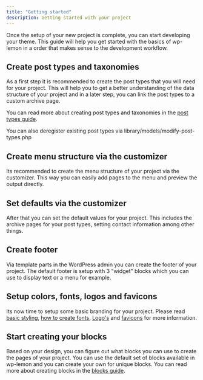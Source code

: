 ```yaml
---
title: "Getting started"
description: Getting started with your project
---
```


Once the setup of your new project is complete, you can start developing your theme. This guide will help you get started with the basics of wp-lemon in a order that makes sense to the development workflow.

## Create post types and taxonomies
As a first step it is recommended to create the post types that you will need for your project. This will help you to get a better understanding of the data structure of your project and in a later step, you can link the post types to a custom archive page.

You can read more about creating post types and taxonomies in the [post types guide](/extend/add-models).

You can also deregister existing post types via library/models/modify-post-types.php

## Create menu structure via the customizer

Its recommended to create the menu structure of your project via the customizer. This way you can easily add pages to the menu and preview the output directly.

## Set defaults via the customizer
After that you can set the default values for your project. This includes the archive pages for your post types, setting contact information among other things.

## Create footer
Via template parts in the WordPress admin you can create the footer of your project. The default footer is setup with 3 "widget" blocks which you can use to display text or a menu for example.

## Setup colors, fonts, logos and favicons
Its now time to setup some basic branding for your project. Please read [basic styling](/basics/basic-styling), [how to create fonts](/basics/fonts), [Logo's](/basics/logos) and [favicons](/basics/favicons-manifest) for more information.

## Start creating your blocks
Based on your design, you can figure out what blocks you can use to create the pages of your project. You can use the default set of blocks available in wp-lemon and you can create your own for unique blocks. You can read more about creating blocks in the [blocks guide](/blocks/key-concepts).
